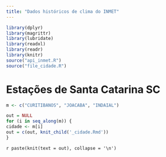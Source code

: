 ```yaml
---
title: "Dados históricos de clima do INMET"
---
```


```r
library(dplyr)
library(magrittr)
library(lubridate)
library(readxl)
library(readr)
library(knitr)
source("api_inmet.R")
source("file_cidade.R")
```



# Estações de Santa Catarina SC

```r

m <- c("CURITIBANOS", "JOACABA", "INDAIAL")

out = NULL
for (i in seq_along(m)) {
cidade <- m[i]
out = c(out, knit_child('_cidade.Rmd'))
}

```

`r paste(knit(text = out), collapse = '\n')`

